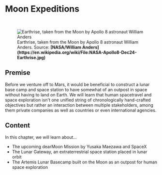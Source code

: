 
# Moon Expeditions

<ReadingTime />
<AudioPlayer ident="moon/introduction" />

<br/>
<figure>
<Image src={require(".//../../resources/images/moon.png")} alt="Earthrise, taken from the Moon by Apollo 8 astronaut William Anders" />
<figcaption style={{ color: "rgb(156, 156, 156)", fontSize: "14px", marginTop: "2px" }}>Earthrise, taken from the Moon by Apollo 8 astronaut William Anders. Source: <strong>[NASA/William Anders](https://en.wikipedia.org/wiki/File:NASA-Apollo8-Dec24-Earthrise.jpg)</strong></figcaption>
</figure>

## Premise
Before we venture off to Mars, it would be beneficial to construct a lunar base camp and space station to have somewhat of an outpost in space without having to land on Earth. We will learn that human spacetravel and space exploration isn't one unified string of chronologically hand-crafted objectives but rather an interaction between multiple stakeholders, among them private companies as well as countries or even international agencies.

## Content
In this chapter, we will learn about...

- The upcoming dearMoon Mission by Yusaka Maezawa and SpaceX
- The Lunar Gateway, an extraterrestrial space station placed in lunar orbit
- The Artemis Lunar Basecamp built on the Moon as an outpost for human space exploration

<SaveArticleSection article="moon-introduction"/>